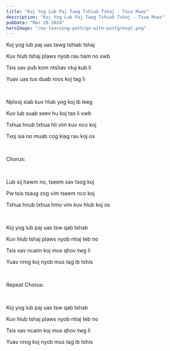 ```yaml
---
title: "Koj Yog Lub Paj Tawg Tshiab Tshaj - Tsua Muas"
description: "Koj Yog Lub Paj Tawg Tshiab Tshaj - Tsua Muas"
pubDate: "Mar 20 2024"
heroImage: "/my-learning-path/go-with-postgresql.png"
---
```


Koj yog lub paj uas tawg tshiab tshaj

Kuv hlub tshaj plaws nyob rau tiam no xwb

Tsis xav pub kom ntshav ntuj kub li

Yuav uas tus duab roos koj tag li

<br />

Nplooj siab kuv hlub yog koj ib leeg

Kuv lub suab seev hu koj tas li xwb

Txhua hnub txhua hli vim kuv nco koj

Txoj sia no muab cog kiag rau koj os

<br />

Chorus:

<br />

Lub sij hawm no, tseem xav txog koj

Pw tsis tsaug zog vim tseem nco koj

Txhua hnub txhua hmo vim kuv hlub koj os

<br />

Koj yog lub paj uas tsw qab tshab

Kuv hlub tshaj plaws nyob ntiaj teb no

Tsis xav ncaim koj mus qhov twg li

Yuav nrog koj nyob mus tag ib txhis

<br />

Repeat Chorus:

<br />

Koj yog lub paj uas tsw qab tshab

Kuv hlub tshaj plaws nyob ntiaj teb no

Tsis xav ncaim koj mus qhov twg li

Yuav nrog koj nyob mus tag ib txhis
